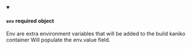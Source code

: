
<details className="config-field" data-expandable="false" open>
<summary>

#### `env` <span class="config-field-required" data-required="false">required</span> <span class="config-field-type">object</span> <span class="config-field-default"></span>

Env are extra environment variables that will be added to the build kaniko container
Will populate the env.value field.

</summary>



</details>
